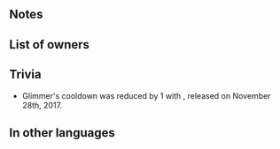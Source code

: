 {{Special
|tagid=SID_凶星
|charge=2
|effect=Boosts damage dealt by 50%.
|cost=200
|required=Night Sky
|exclusive=0
|canUseMove={{MoveList|all}}
|canUseWeapon={{WeaponList|exclude=Staff}}
|properties=random_all,offensive_special
}}
==Notes==
{{DamageBoost}}
==List of owners==
{{Skill Hero List}}
{{NoInheritHeroes}}
==Trivia==
* Glimmer's cooldown was reduced by 1 with {{Version|2}}, released on November 28th, 2017.
==In other languages==
{{OtherLanguages
|japanese=凶星
|german=Schimmer
|spanishEU=Destello
|spanishLA=Destello
|french=Lueur
|italian=Lucore
|chineseTW=凶星
|portuguese=Lucilo
}}
{{Specials Navbox}}